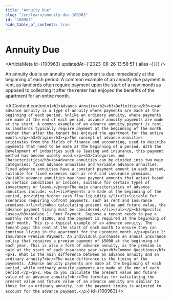 ```yaml
---
title: "Annuity Due"
slug: "/en/learn/annuity-due-100963"
id: "100963"
hide_table_of_contents: true
---
```



# Annuity Due

<ArticleMeta id={100963} updatedAt={'2023-09-26 13:58:51'} alias={`[]`} />
<div className='border-solid border-b border-t-0 my-4 border-[var(--ifm-color-gray-300)]' />

An annuity due is an annuity whose payment is due immediately at the beginning of each period. A common example of an annuity due payment is rent, as landlords often require payment upon the start of a new month as opposed to collecting it after the renter has enjoyed the benefits of the apartment for an entire month.

<AIContent content={`<h2>Advance Annuity</h2><h3>Definition</h3><p>An advance annuity is a type of annuity where payments are made at the beginning of each period. Unlike an ordinary annuity, where payments are made at the end of each period, advance annuity payments are made at the start. A common example of an advance annuity payment is rent, as landlords typically require payment at the beginning of the month rather than after the tenant has enjoyed the apartment for the entire month.</p><h3>Origin</h3><p>The concept of advance annuities originates from the fields of finance and accounting, used to describe payments that need to be made at the beginning of a period. With the development of industries such as leasing and insurance, this payment method has become widely used.</p><h3>Categories and Characteristics</h3><p>Advance annuities can be divided into two main categories: fixed advance annuities and variable advance annuities. Fixed advance annuities have a constant payment amount in each period, suitable for fixed expenses such as rent and insurance premiums. Variable advance annuities may have payment amounts that adjust based on certain conditions or indices, suitable for certain types of investments or loans.</p><p>The main characteristics of advance annuities include: <ul><li>Payments are made at the beginning of the period, providing higher cash flow liquidity.</li><li>Suitable for scenarios requiring upfront payments, such as rent and insurance premiums.</li><li>When calculating present value and future value, the advance payment timing must be considered.</li></ul></p><h3>Specific Cases</h3><p>Case 1: Rent Payment. Suppose a tenant needs to pay a monthly rent of $1000, and the payment is required at the beginning of each month. This is a typical example of an advance annuity. The tenant pays the rent at the start of each month to ensure they can continue living in the apartment for the upcoming month.</p><p>Case 2: Insurance Premium Payment. An individual purchases an annual insurance policy that requires a premium payment of $5000 at the beginning of each year. This is also a form of advance annuity, as the premium is paid at the start of each insurance year.</p><h3>Common Questions</h3><p>1. What is the main difference between an advance annuity and an ordinary annuity?<br/>The main difference is the timing of the payments. Advance annuity payments are made at the beginning of each period, while ordinary annuity payments are made at the end of each period.</p><p>2. How do you calculate the present value and future value of an advance annuity?<br/>The formulas for calculating the present value and future value of an advance annuity are similar to those for an ordinary annuity, but the payment timing is adjusted to account for the advance payment.</p>`} id={100963} />

